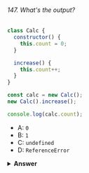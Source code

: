 ###### 147. What's the output?

```javascript
class Calc {
  constructor() {
    this.count = 0;
  }

  increase() {
    this.count++;
  }
}

const calc = new Calc();
new Calc().increase();

console.log(calc.count);
```

- A: `0`
- B: `1`
- C: `undefined`
- D: `ReferenceError`

<details>
<summary>
<b>Answer</b>
</summary>

#### Answer: A

We set the variable `calc` equal to a new instance of the `Calc` class. Then, we instantiate a new instance of `Calc`, and invoke the `increase` method on this instance. Since the count property is within the constructor of the `Calc` class, the count property is not shared on the prototype of `Calc`. This means that the value of count has not been updated for the instance calc points to, count is still `0`.

</details>
